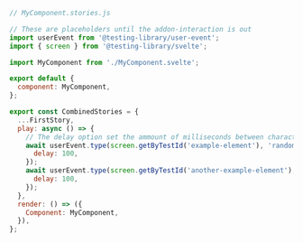 ```js
// MyComponent.stories.js

// These are placeholders until the addon-interaction is out
import userEvent from '@testing-library/user-event';
import { screen } from '@testing-library/svelte';

import MyComponent from './MyComponent.svelte';

export default {
  component: MyComponent,
};

export const CombinedStories = {
  ...FirstStory,
  play: async () => {
    // The delay option set the ammount of milliseconds between characters being typed
    await userEvent.type(screen.getByTestId('example-element'), 'random string', {
      delay: 100,
    });
    await userEvent.type(screen.getByTestId('another-example-element'), 'another random string', {
      delay: 100,
    });
  },
  render: () => ({
    Component: MyComponent,
  }),
};
```